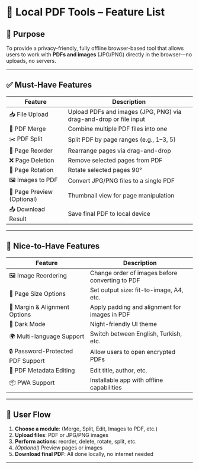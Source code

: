 # 📄 Local PDF Tools – Feature List

## 🎯 Purpose

To provide a privacy-friendly, fully offline browser-based tool that allows users to work with **PDFs and images** (JPG/PNG) directly in the browser—no uploads, no servers.

---

## ✅ Must-Have Features

<table>
	<thead>
		<tr>
			<th>Feature</th>
			<th>Description</th>
		</tr>
	</thead>
	<tbody>
		<tr>
			<td>📥 File Upload</td>
			<td>Upload PDFs and images (JPG, PNG) via drag-and-drop or file input</td>
		</tr>
		<tr>
			<td>🔗 PDF Merge</td>
			<td>Combine multiple PDF files into one</td>
		</tr>
		<tr>
			<td>✂️ PDF Split</td>
			<td>Split PDF by page ranges (e.g., 1–3, 5)</td>
		</tr>
		<tr>
			<td>🧩 Page Reorder</td>
			<td>Rearrange pages via drag-and-drop</td>
		</tr>
		<tr>
			<td>❌ Page Deletion</td>
			<td>Remove selected pages from PDF</td>
		</tr>
		<tr>
			<td>🔁 Page Rotation</td>
			<td>Rotate selected pages 90°</td>
		</tr>
		<tr>
			<td>🖼️ Images to PDF</td>
			<td>Convert JPG/PNG files to a single PDF</td>
		</tr>
		<tr>
			<td>📄 Page Preview (Optional)</td>
			<td>Thumbnail view for page manipulation</td>
		</tr>
		<tr>
			<td>📤 Download Result</td>
			<td>Save final PDF to local device</td>
		</tr>
	</tbody>
</table>

---

## 🌟 Nice-to-Have Features

<table>
	<thead>
		<tr>
			<th>Feature</th>
			<th>Description</th>
		</tr>
	</thead>
	<tbody>
		<tr>
			<td>🖼️ Image Reordering</td>
			<td>Change order of images before converting to PDF</td>
		</tr>
		<tr>
			<td>📐 Page Size Options</td>
			<td>Set output size: fit-to-image, A4, etc.</td>
		</tr>
		<tr>
			<td>🔲 Margin & Alignment Options</td>
			<td>Apply padding and alignment for images in PDF</td>
		</tr>
		<tr>
			<td>🌙 Dark Mode</td>
			<td>Night-friendly UI theme</td>
		</tr>
		<tr>
			<td>🌍 Multi-language Support</td>
			<td>Switch between English, Turkish, etc.</td>
		</tr>
		<tr>
			<td>🔒 Password-Protected PDF Support</td>
			<td>Allow users to open encrypted PDFs</td>
		</tr>
		<tr>
			<td>📌 PDF Metadata Editing</td>
			<td>Edit title, author, etc.</td>
		</tr>
		<tr>
			<td>📦 PWA Support</td>
			<td>Installable app with offline capabilities</td>
		</tr>
	</tbody>
</table>

---

## 🔁 User Flow

1. **Choose a module**: (Merge, Split, Edit, Images to PDF, etc.)
2. **Upload files**: PDF or JPG/PNG images
3. **Perform actions**: reorder, delete, rotate, split, etc.
4. _(Optional)_ Preview pages or images
5. **Download final PDF**: All done locally, no internet needed

---
